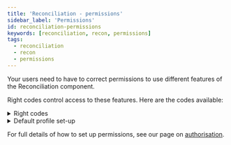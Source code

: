 ```yaml
---
title: 'Reconciliation - permissions'
sidebar_label: 'Permissions'
id: reconciliation-permissions
keywords: [reconciliation, recon, permissions]
tags:
  - reconciliation
  - recon
  - permissions
---
```


Your users need to have to correct permissions to use different features of the Reconciliation component.

Right codes control access to these features. Here are the codes available:

<details>
    <summary>Right codes</summary>
    | Right code | Description |
    | --- | --- |
    | ReconciliationConfigView | Ability to view any reconciliation configuration resource. |
    | ReconciliationConfigInsert | Ability to insert reconciliation configurations |
    | ReconciliationConfigUpdate | Ability to update reconciliation configurations |
    | ReconciliationConfigDelete | Ability to delete reconciliation configurations |
    | ReconciliationDictionaryView | Ability to view any reconciliation dictionary resource |
    | ReconciliationDictionaryInsert | Ability to insert reconciliation dictionaries |
    | ReconciliationDictionaryUpdate | Ability to update reconciliation dictionaries |
    | ReconciliationDictionaryDelete | Ability to delete reconciliation dictionaries |
    | ReconciliationResultView | Ability to view any reconciliation result resource |
    | ReconciliationRun | Ability to run a reconciliation |
    | ReconciliationCancel | Ability to cancel a reconciliation |
</details>

<details>
    <summary>Default profile set-up</summary>
    | Profile name | Linked codes |
    | --- | --- |
    | RECONCILIATION_USER | All Right Codes |
</details>

For full details of how to set up permissions, see our page on [authorisation](https://learn.genesis.global/docs/server/access-control/authorisation/#users-profiles-and-right-codes).
